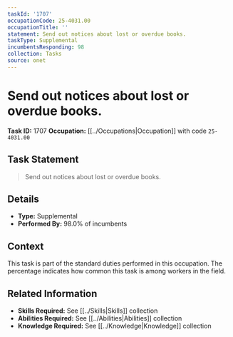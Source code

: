```yaml
---
taskId: '1707'
occupationCode: 25-4031.00
occupationTitle: ''
statement: Send out notices about lost or overdue books.
taskType: Supplemental
incumbentsResponding: 98
collection: Tasks
source: onet
---
```

# Send out notices about lost or overdue books.

**Task ID:** 1707
**Occupation:** [[../Occupations|Occupation]] with code `25-4031.00`

## Task Statement

> Send out notices about lost or overdue books.

## Details

- **Type:** Supplemental
- **Performed By:** 98.0% of incumbents

## Context

This task is part of the standard duties performed in this occupation. The percentage indicates how common this task is among workers in the field.

## Related Information

- **Skills Required:** See [[../Skills|Skills]] collection
- **Abilities Required:** See [[../Abilities|Abilities]] collection
- **Knowledge Required:** See [[../Knowledge|Knowledge]] collection
